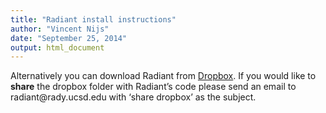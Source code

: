 ```yaml
---
title: "Radiant install instructions"
author: "Vincent Nijs"
date: "September 25, 2014"
output: html_document
---
```


Alternatively you can download Radiant from [Dropbox](https://www.dropbox.com/sh/gyz4faxlw5fsx6u/AACNckIZ2vbvMYWwBt8V9Wiza?dl=0). If you would like to __share__ the dropbox folder with Radiant's code please send an email to radiant@rady.ucsd.edu with 'share dropbox' as the subject.
